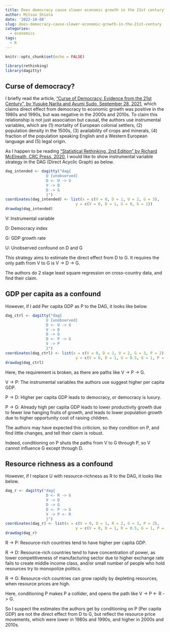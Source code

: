 ```yaml
---
title: Does democracy cause slower economic growth in the 21st century?
author: Mitsuo Shiota
date: '2022-10-08'
slug: does-democracy-cause-slower-economic-growth-in-the-21st-century
categories:
  - economics
tags:
  - R
---
```


```r
knitr::opts_chunk$set(echo = FALSE)

library(rethinking)
library(dagitty)
```

## Curse of democracy?

I briefly read the article, ["Curse of Democracy: Evidence from the 21st Century", by Yusuke Narita and Ayumi Sudo, September 28, 2021](https://arxiv.org/abs/2104.07617), which claims direct effect from democracy to economic growth was positive in the 1980s and 1990s, but was negative in the 2000s and 2010s. To claim this relationship is not just association but causal, the authors use instrumental variables, which are (1) mortality of European colonial settlers, (2) population density in the 1500s, (3) availability of crops and minerals, (4) fraction of the population speaking English and a Western European language and (5) legal origin.

As I happen to be reading ["Statistical Rethinking, 2nd Edition" by Richard McElreath, CRC Press, 2020](https://xcelab.net/rm/statistical-rethinking/), I would like to show instrumental variable strategy in the DAG (Direct Acyclic Graph) as below.

```r
dag_intended <- dagitty("dag{
                  U [unobserved]
                  D <- U -> G
                  V -> D
                  D -> G
                  }")
coordinates(dag_intended) <- list(x = c(V = 0, D = 1, U = 2, G = 3),
                               y = c(V = 0, D = 1, U = 0, G = 1))
drawdag(dag_intended)
```
V: Instrumental variable

D: Democracy index

G: GDP growth rate

U: Unobserved confound on D and G

This strategy aims to estimate the direct effect from D to G. It requires the only path from V to G is V -> D -> G.

The authors do 2 stage least square regression on cross-country data, and find their claim. 

## GDP per capita as a confound

However, if I add Per capita GDP as P to the DAG, it looks like below.
```r
dag_ctrl <- dagitty("dag{
                  U [unobserved]
                  D <- U -> G
                  V -> D
                  D -> G
                  D <- P -> G
                  V -> P
                  }")
coordinates(dag_ctrl) <- list(x = c(V = 0, D = 1, U = 2, G = 3, P = 2),
                               y = c(V = 0, D = 1, U = 0.5, G = 1, P = 0))
drawdag(dag_ctrl)
```
Here, the requirement is broken, as there are paths like V -> P -> G.

V -> P: The instrumental variables the authors use suggest higher per capita GDP.

P -> D: Higher per capita GDP leads to democracy, or democracy is luxury.

P -> G: Already high per capita GDP leads to lower productivity growth due to fewer low hanging fruits of growth, and leads to lower population growth due to higher opportunity cost of raising children.

The authors may have expected this criticism, so they condition on P, and find little changes, and tell their claim is robust.

Indeed, conditioning on P shuts the paths from V to G through P, so V cannot influence G except through D.

## Resource richness as a confound

However, if I replace U with resource-richness as R to the DAG, it looks like below.
```r
dag_r <- dagitty("dag{
                  D <- R -> G
                  V -> D
                  D -> G
                  D <- P -> G
                  V -> P <- R
                  }")
coordinates(dag_r) <- list(x = c(V = 0, D = 1, R = 2, G = 3, P = 2),
                               y = c(V = 0, D = 1, R = 0.5, G = 1, P = 0))
drawdag(dag_r)
```
R -> P: Resource-rich countries tend to have higher per capita GDP.

R -> D: Resource-rich countries tend to have concentration of power, as lower competitiveness of manufacturing sector due to higher exchange rate fails to create middle income class, and/or small number of people who hold resources try to monopolize politics. 

R -> G: Resource-rich countries can grow rapidly by depleting resources, when resource prices are high.

Here, conditioning P makes P a collider, and opens the path like V -> P <- R -> G.

So I suspect the estimates the authors get by conditioning on P (Per capita GDP) are not the direct effect from D to G, but reflect the resource price movements, which were lower in 1980s and 1990s, and higher in 2000s and 2010s.
